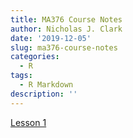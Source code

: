 ```yaml
---
title: MA376 Course Notes
author: Nicholas J. Clark
date: '2019-12-05'
slug: ma376-course-notes
categories:
  - R
tags:
  - R Markdown
description: ''
---
```



[Lesson 1](https://gallant-ritchie-afafb4.netlify.com/files/CourseNotes/Lsn_1.pdf)